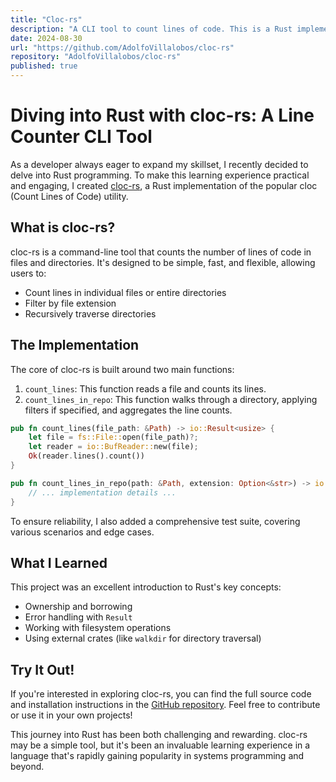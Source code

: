 ```yaml
---
title: "Cloc-rs"
description: "A CLI tool to count lines of code. This is a Rust implementation of the popular cloc tool."
date: 2024-08-30
url: "https://github.com/AdolfoVillalobos/cloc-rs"
repository: "AdolfoVillalobos/cloc-rs"
published: true
---
```


# Diving into Rust with cloc-rs: A Line Counter CLI Tool

As a developer always eager to expand my skillset, I recently decided to delve into Rust programming. To make this learning experience practical and engaging, I created [cloc-rs](https://github.com/AdolfoVillalobos/cloc-rs), a Rust implementation of the popular cloc (Count Lines of Code) utility.

## What is cloc-rs?

cloc-rs is a command-line tool that counts the number of lines of code in files and directories. It's designed to be simple, fast, and flexible, allowing users to:

- Count lines in individual files or entire directories
- Filter by file extension
- Recursively traverse directories

## The Implementation

The core of cloc-rs is built around two main functions:

1. `count_lines`: This function reads a file and counts its lines.
2. `count_lines_in_repo`: This function walks through a directory, applying filters if specified, and aggregates the line counts.

```rust:src/lib.rs
pub fn count_lines(file_path: &Path) -> io::Result<usize> {
    let file = fs::File::open(file_path)?;
    let reader = io::BufReader::new(file);
    Ok(reader.lines().count())
}

pub fn count_lines_in_repo(path: &Path, extension: Option<&str>) -> io::Result<usize> {
    // ... implementation details ...
}
```

To ensure reliability, I also added a comprehensive test suite, covering various scenarios and edge cases.

## What I Learned

This project was an excellent introduction to Rust's key concepts:

- Ownership and borrowing
- Error handling with `Result`
- Working with filesystem operations
- Using external crates (like `walkdir` for directory traversal)

## Try It Out!

If you're interested in exploring cloc-rs, you can find the full source code and installation instructions in the [GitHub repository](https://github.com/AdolfoVillalobos/cloc-rs). Feel free to contribute or use it in your own projects!

This journey into Rust has been both challenging and rewarding. cloc-rs may be a simple tool, but it's been an invaluable learning experience in a language that's rapidly gaining popularity in systems programming and beyond.
